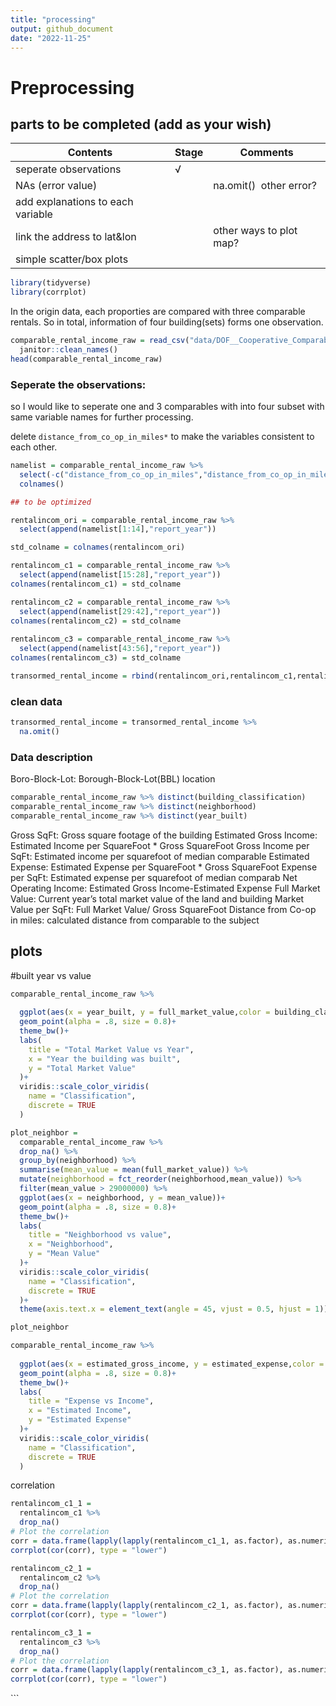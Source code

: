 ```yaml
---
title: "processing"
output: github_document
date: "2022-11-25"
---
```

# Preprocessing

## parts to be completed (add as your wish)

| Contents                          | Stage | Comments                |
| --------------------------------- | ----- | ----------------------- |
| seperate observations             | √     |                         |
| NAs (error value)                 |       | na.omit()  other error? |
| add explanations to each variable |       |                         |
| link the address to lat&lon       |       | other ways to plot map? |
| simple scatter/box plots          |       |                         |



```r
library(tidyverse)
library(corrplot)
```
In the origin data, each proporties are compared with three comparable rentals.
So in total, information of four building(sets) forms one observation.


```r
comparable_rental_income_raw = read_csv("data/DOF__Cooperative_Comparable_Rental_Income__Citywide.csv") %>%
  janitor::clean_names()
head(comparable_rental_income_raw)

```

### Seperate the observations:

so I would like to seperate one and 3 comparables with into four subset with same variable names for further processing.

delete `distance_from_co_op_in_miles*` to make the variables consistent to each other.

```r
namelist = comparable_rental_income_raw %>%
  select(-c("distance_from_co_op_in_miles","distance_from_co_op_in_miles_1","distance_from_co_op_in_miles_2")) %>%
  colnames()

## to be optimized 

rentalincom_ori = comparable_rental_income_raw %>%
  select(append(namelist[1:14],"report_year"))

std_colname = colnames(rentalincom_ori)

rentalincom_c1 = comparable_rental_income_raw %>%
  select(append(namelist[15:28],"report_year"))
colnames(rentalincom_c1) = std_colname

rentalincom_c2 = comparable_rental_income_raw %>%
  select(append(namelist[29:42],"report_year"))
colnames(rentalincom_c2) = std_colname
  
rentalincom_c3 = comparable_rental_income_raw %>%
  select(append(namelist[43:56],"report_year"))
colnames(rentalincom_c3) = std_colname

transormed_rental_income = rbind(rentalincom_ori,rentalincom_c1,rentalincom_c2,rentalincom_c3)
```

### clean data 

```r
transormed_rental_income = transormed_rental_income %>% 
  na.omit() 
```


### Data description

Boro-Block-Lot: Borough-Block-Lot(BBL) location

```r
comparable_rental_income_raw %>% distinct(building_classification)
comparable_rental_income_raw %>% distinct(neighborhood)
comparable_rental_income_raw %>% distinct(year_built)
```

Gross SqFt: Gross square footage of the building
Estimated Gross Income: Estimated Income per SquareFoot * Gross SquareFoot
Gross Income per SqFt: Estimated income per squarefoot of median comparable
Estimated Expense: Estimated Expense per SquareFoot * Gross SquareFoot
Expense per SqFt: Estimated expense per squarefoot of median comparab
Net Operating Income: Estimated Gross Income-Estimated Expense
Full Market Value: Current year’s total market value of the land and building
Market Value per SqFt: Full Market Value/ Gross SquareFoot
Distance from Co-op in miles: calculated distance from comparable to the subject

## plots
#built year vs value
```r
comparable_rental_income_raw %>% 
  
  ggplot(aes(x = year_built, y = full_market_value,color = building_classification))+
  geom_point(alpha = .8, size = 0.8)+ 
  theme_bw()+ 
  labs(
    title = "Total Market Value vs Year",
    x = "Year the building was built",
    y = "Total Market Value"
  )+ 
  viridis::scale_color_viridis(
    name = "Classification", 
    discrete = TRUE
  )
```


```r
plot_neighbor = 
  comparable_rental_income_raw %>% 
  drop_na() %>% 
  group_by(neighborhood) %>% 
  summarise(mean_value = mean(full_market_value)) %>% 
  mutate(neighborhood = fct_reorder(neighborhood,mean_value)) %>% 
  filter(mean_value > 29000000) %>% 
  ggplot(aes(x = neighborhood, y = mean_value))+
  geom_point(alpha = .8, size = 0.8)+ 
  theme_bw()+ 
  labs(
    title = "Neighborhood vs value",
    x = "Neighborhood",
    y = "Mean Value"
  )+ 
  viridis::scale_color_viridis(
    name = "Classification", 
    discrete = TRUE
  )+
  theme(axis.text.x = element_text(angle = 45, vjust = 0.5, hjust = 1))

plot_neighbor
```


```r
comparable_rental_income_raw %>% 
  
  ggplot(aes(x = estimated_gross_income, y = estimated_expense,color = building_classification))+
  geom_point(alpha = .8, size = 0.8)+ 
  theme_bw()+ 
  labs(
    title = "Expense vs Income",
    x = "Estimated Income",
    y = "Estimated Expense"
  )+ 
  viridis::scale_color_viridis(
    name = "Classification", 
    discrete = TRUE
  )

```
correlation
```r
rentalincom_c1_1 = 
  rentalincom_c1 %>%
  drop_na()
# Plot the correlation
corr = data.frame(lapply(lapply(rentalincom_c1_1, as.factor), as.numeric))
corrplot(cor(corr), type = "lower")
```

```r
rentalincom_c2_1 = 
  rentalincom_c2 %>%
  drop_na()
# Plot the correlation
corr = data.frame(lapply(lapply(rentalincom_c2_1, as.factor), as.numeric))
corrplot(cor(corr), type = "lower")
```

```r
rentalincom_c3_1 = 
  rentalincom_c3 %>%
  drop_na()
# Plot the correlation
corr = data.frame(lapply(lapply(rentalincom_c3_1, as.factor), as.numeric))
corrplot(cor(corr), type = "lower")
```
```





